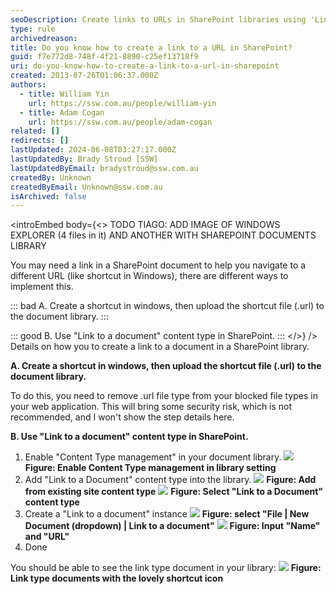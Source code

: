 ```yaml
---
seoDescription: Create links to URLs in SharePoint libraries using 'Link to a document' content type or upload shortcut files (.url), ideal for navigating to different websites and documents.
type: rule
archivedreason:
title: Do you know how to create a link to a URL in SharePoint?
guid: f7e772d8-748f-4f21-8890-c25ef13718f9
uri: do-you-know-how-to-create-a-link-to-a-url-in-sharepoint
created: 2013-07-26T01:06:37.000Z
authors:
  - title: William Yin
    url: https://ssw.com.au/people/william-yin
  - title: Adam Cogan
    url: https://ssw.com.au/people/adam-cogan
related: []
redirects: []
lastUpdated: 2024-06-08T03:27:17.000Z
lastUpdatedBy: Brady Stroud [SSW]
lastUpdatedByEmail: bradystroud@ssw.com.au
createdBy: Unknown
createdByEmail: Unknown@ssw.com.au
isArchived: false
---
```


<introEmbed
  body={<>
TODO TIAGO: ADD IMAGE OF WINDOWS EXPLORER (4 files in it) AND ANOTHER WITH SHAREPOINT DOCUMENTS LIBRARY

You may need a link in a SharePoint document to help you navigate to a different URL (like shortcut in Windows), there are different ways to implement this.

::: bad
A. Create a shortcut in windows, then upload the shortcut file (.url) to the document library.
:::

::: good
B. Use "Link to a document" content type in SharePoint.
:::
  </>}
/>
Details on how you to create a link to a document in a SharePoint library.

**A. Create a shortcut in windows, then upload the shortcut file (.url) to the document library.**

To do this, you need to remove .url file type from your blocked file types in your web application. This will bring some security risk, which is not recommended, and I won't show the step details here.

**B. Use "Link to a document" content type in SharePoint.**

1. Enable "Content Type management" in your document library.
   ![](/uploads/rules/do-you-know-how-to-create-a-link-to-a-url-in-sharepoint/EnableContentTypeDocument.png) **Figure: Enable Content Type management in library setting**
2. Add "Link to a Document" content type into the library.
   ![](/uploads/rules/do-you-know-how-to-create-a-link-to-a-url-in-sharepoint/AddExistContentType.png) **Figure: Add from existing site content type** ![](/uploads/rules/do-you-know-how-to-create-a-link-to-a-url-in-sharepoint/SelectLinkToADocumentType.png) **Figure: Select "Link to a Document" content type**
3. Create a "Link to a document" instance
   ![](/uploads/rules/do-you-know-how-to-create-a-link-to-a-url-in-sharepoint/CreateLinkToADocumentInstance.png) **Figure: select "File | New Document (dropdown) | Link to a document"** ![](/uploads/rules/do-you-know-how-to-create-a-link-to-a-url-in-sharepoint/InputLinkUrlAndName.png) **Figure: Input "Name" and "URL"**
4. Done

You should be able to see the link type document in your library:
![](/uploads/rules/do-you-know-how-to-create-a-link-to-a-url-in-sharepoint/LinksTypeDocumentsWithShortcutIcon.png) **Figure: Link type documents with the lovely shortcut icon**
